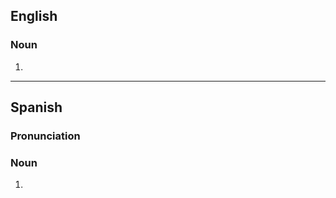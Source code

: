 ==English==

===Noun===
{{head|en|noun form}}

# {{plural of|en|amontillado}}

----

==Spanish==

===Pronunciation===
{{es-pr}}

===Noun===
{{head|es|noun form}}

# {{plural of|es|amontillado}}
